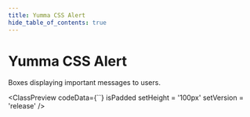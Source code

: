```yaml
---
title: Yumma CSS Alert
hide_table_of_contents: true
---
```



# Yumma CSS Alert

Boxes displaying important messages to users.

<ClassPreview
  codeData={``}
  isPadded
  setHeight = '100px'
  setVersion = 'release'
/>